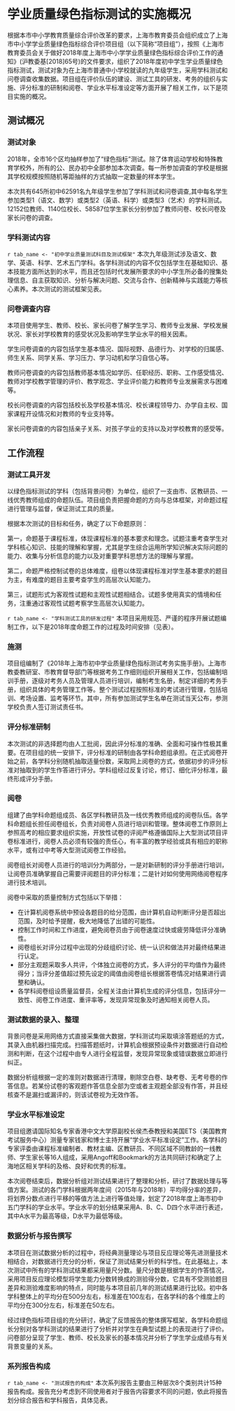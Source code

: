 
<!-- chapter 1 project summary -->

\mytext

# 学业质量绿色指标测试的实施概况

根据本市中小学教育质量综合评价改革的要求，上海市教育委员会组织成立了上海市中小学学业质量绿色指标综合评价项目组（以下简称“项目组”），按照《上海市教育委员会关于做好2018年度上海市中小学学业质量绿色指标综合评价工作的通知》(沪教委基[2018]65号)的文件要求，组织了2018年度初中学生学业质量绿色指标测试，测试对象为在上海市普通中小学校就读的九年级学生，采用学科测试和问卷调查收集数据。项目组在评价队伍的建设、测试工具的研发、考务的组织与实施、评分标准的研制和阅卷、学业水平标准设定等方面开展了相关工作，以下是项目实施的概况。

## 测试概况

### 测试对象

2018年，全市16个区均抽样参加了“绿色指标”测试。除了体育运动学校和特殊教育学校外，所有的公、民办初中全部参加本次调查。每一所参加调查的学校是根据其学校规模按照随机等距抽样的方式抽取一定数量的样本学生。

本次共有645所初中62591名九年级学生参加了学科测试和问卷调查,其中每名学生参加类型1（语文、数学）或类型2（英语、科学）或类型3（艺术）的学科测试。12152位教师、1140位校长、58587位学生家长分别参加了教师问卷、校长问卷及家长问卷的调查。


### 学科测试内容

`r tab_name <- "初中学业质量测试科目及测试框架"`
本次九年级测试涉及语文、数学、英语、科学、艺术五门学科。各学科测试的内容不仅包括学生在基础知识、基本技能方面所达到的水平，而且还包括时代发展所要求的中小学生所必备的搜集处理信息、自主获取知识、分析与解决问题、交流与合作、创新精神与实践能力等核心素养。本次测试的测试框架见表\ref{tab: `r tab_name`}。

\begin{itshape}

\begin{longtable}{|p{1.5cm}|p{1.5cm}|l|p{2cm}|p{6cm}|}
\caption{`r tab_name`} \label{tab: `r tab_name`} \\  \hline

 & \multicolumn{2}{c|}{\mytablehead{内容}} &  \multicolumn{2}{c|}{\mytablehead{能力\footnote{本表格中的科学学科为考查的维度。}}} \\  \hline

\multirow{5}{*}{\mytablehead{语文}}  & \multicolumn{2}{l|}{\makecell{积累与运用}} & \multicolumn{2}{l|}{\makecell[l]{读准字音\\认清字形\\理解词义\\积累和运用常见古诗文\\阅读名著}}  \\  \cline{2-5}
 & \multirow{3}{*}{阅读} & 获取信息 & \multicolumn{2}{l|}{\multirow{2}{*}{\makecell[l]{整体感知\\提取信息\\形成解释\\做出评价}}}  \\ \cline{3-3}
& & 获得文学体验 & \multicolumn{2}{l|}{}  \\ \cline{3-3}
& & 完成任务 & \multicolumn{2}{l|}{}   \\  \cline{2-5}
& \multicolumn{2}{l|}{写作} & \multicolumn{2}{l|}{\makecell[l]{能根据表达的需要，选取恰当的作文材料\\能有条理地安排文章的结构\\能具体明确、文从字顺地表达自己的意思}} \\  \hline

\multirow{2}{*}{\mytablehead{数学}} & \multicolumn{2}{l|}{\multirow{2}{*}{\makecell[l]{数与代数\\图形与几何\\函数与概率统计初步}}} & 过程分量 & \makecell[l]{辨识\\调用\\反思\\聚合} \\  \cline{4-5}
&  \multicolumn{2}{l|}{}  & 方法分量 & \makecell[l]{运算求解\\
推理论证\\空间想象\\数学表达\\数据处理\\数学建模} \\ \hline

英语 & \multicolumn{2}{l|}{\makecell[l]{语音\\词汇\\语法\\话题\\语言功能}} & \multicolumn{2}{l|}{\makecell[l]{听力\\语法词汇\\阅读\\写作}} \\ \hline


科学 & \multicolumn{2}{l|}{\makecell[l]{地球宇宙\\物质科学\\生命科学\\科学探究}} & \multicolumn{2}{l|}{\makecell[l]{科学知识\\科学能力\\科学态度}} \\ \hline

艺术 & \multicolumn{2}{l|}{\makecell[l]{艺术形式\\艺术内容\\艺术风格\\艺术感受\\艺术创作}} & \multicolumn{2}{l|}{\makecell[l]{感受与鉴赏\\合作与分享\\表现与创作}} \\ \hline

\end{longtable}
\end{itshape}


### 问卷调查内容

本项目使用学生、教师、校长、家长问卷了解学生学习、教师专业发展、学校发展状况、家长对学校教育的感受状况及影响学生学业水平的相关因素。

学生问卷调查的内容包括学生基本情况、国际视野、品德行为、对学校的归属感、师生关系、同学关系、学习压力、学习动机和学习自信心等。

教师问卷调查的内容包括教师基本情况如学历、任职经历、职称、工作感受情况、教师对学校教学管理的评价、教学观念、学业评价能力和教师专业发展需求与困难等。

校长问卷调查的内容包括校长及学校基本情况、校长课程领导力、办学自主权、国家课程开设情况和对教师的专业支持等。

家长问卷调查的内容包括亲子关系、对孩子学业的支持以及对学校教育的感受等。


## 工作流程

### 测试工具开发

以绿色指标测试的学科（包括背景问卷）为单位，组织了一支由市、区教研员、一线优秀教师组成的命题队伍。项目组负责把握命题的方向与总体框架，对命题过程进行管理与监督，保证测试工具的质量。

根据本次测试的目标和任务，确定了以下命题原则：

第一，命题基于课程标准，体现课程标准的基本要求和理念。试题注重考查学生对学科核心知识、技能的理解和掌握，尤其是学生综合运用所学知识解决实际问题的能力、收集与分析信息的能力以及对重要学科思想方法的理解与掌握。

第二，命题严格控制试卷的总体难度，组卷以体现课程标准对学生基本要求的题目为主，有难度的题目主要考查学生的高层次认知能力。

第三，试题形式为客观性试题和主观性试题相结合。试题多使用真实的情境和任务，注重通过客观性试题考察学生高层次认知能力。


`r tab_name <- "学科测试工具的研发过程" `
本项目采用规范、严谨的程序开展试题编制工作，以下是2018年度命题工作的过程及时间安排（见表\ref{tab: `r tab_name`}）。

\begin{itshape}

\begin{longtable}{m{13cm}r}
\caption{`r tab_name`} \label{tab: `r tab_name`} \\ \hline

\multicolumn{1}{c}{\multirow{2}{*}{\mytablehead{测试工具的研发}}} & \mytablehead{时间节点} \\
  & \mytablehead{(2018年)} \\ \hline

绿色指标总项目组正式启动测试工具的研发工作 & 3月16日 \\
各学科命题组研讨各学科测试框架，依据往年测试情况对测试框架进行修订完善  & 3月17-25日 \\
外请专家对各学科命题组提交的学科测试框架进行审议 & 3月26日 \\
各学科命题组依据测试框架研制出用于预测试的三套试卷 & 3月-5月  \\
试题审查专家对三套试卷进行审查并向学科反馈试题审议结果 & 5月21日 \\
学科命题组对试题进行修订  & 5月-6月 \\
项目组赴外省开展100人预测试工作 & 6月29日 \\
各学科命题组组织不少于6名学生参加试题访谈，依据学生反馈意见对试题进行调整与修改 & 7月1-5日 \\
数据分析组根据预测试数据对试题进行分析并撰写分析报告 & 7月-8月 \\
学科命题组依据预测试数据分析结果，对试题进行修订和筛选，组成两套试卷  & 8月27-29日 \\
召开专家审议会议，对各学科测试卷和背景问卷进行评审，各学科命题组根据评审意见对试题进行修订及优化  & 9月25日 \\
各学科命题组依据评审结果对试题进行优化及适应性调整，最终确定正式卷和备用卷 & 9月26-27日 \\

\hline 
\end{longtable}
\end{itshape}

### 施测

项目组编制了《2018年上海市初中学业质量绿色指标测试考务实施手册》。上海市教委教研室、市教育督导部门等根据考务工作细则组织开展相关工作，包括编制培训手册，逐级对考务人员及管理人员进行培训，编制考生名册，制定详细的考务手册，组织具体的考务管理工作等。整个测试过程按照标准的考试进行管理，包括培训、考场设置、监考等环节。其中，所有参加测试学生名单在测试当天公布，参测学校负责人签订测试责任书。

### 评分标准研制

本次测试的非选择题均由人工批阅，因此评分标准的准确、全面和可操作性极其重要。在项目组的统一安排下，评分标准的研制由各学科命题组承担。在正式阅卷开始之前，各学科分别随机抽取适量份数，采取网上阅卷的方式，依据初步的评分标准对抽取到的学生作答进行评分。学科组经过反复讨论，修订、细化评分标准，最终形成评分手册。

### 阅卷

组建了由学科命题组成员、各区学科教研员及一线优秀教师组成的阅卷队伍。各学科命题组长担任阅卷组长，负责对阅卷人员进行培训和管理。整体阅卷工作原则上参照高考的相应要求组织实施，开放性试卷的评阅严格遵循国际上大型测试项目评卷标准进行，阅卷人员必须有较强的责任心，有丰富的教学经验或具有相应的职称水平，或有过中考等大型测试阅卷工作经验。

阅卷组长对阅卷人员进行的培训分为两部分，一是对新研制的评分手册进行培训，让阅卷员准确掌握自己需要评阅题目的评分标准；二是针对如何使用网络阅卷程序进行技术培训。

阅卷中采取的质量控制方式包括以下举措：

- 在计算机阅卷系统中预设各题目的给分范围，由计算机自动判断评分是否超出范围，及时给予提醒，极大地降低了出错的可能性。
- 控制工作时间和工作进度，避免阅卷员由于阅卷速度过快或疲劳降低评分准确性。
- 阅卷组长对评分过程中出现的分歧组织讨论、统一认识和做法并对最终结果进行认定。
- 部分主观题采取多人共评，个体独立阅卷的方式，多人评分的平均值作为最终得分；当评分差值超过预先设定的阈值由阅卷组长根据答卷情况对结果进行调整和确认。
- 各学科阅卷组设质量监督员，全程关注由计算机生成的评分信息，包括评分一致性、阅卷工作进度、重评率等，发现异常现象及时通知相关阅卷人员。


### 测试数据的录入、整理

背景问卷是采用网络方式直接采集做大数据，学科测试均采取填涂答题纸的方式，其录入由机器扫描完成。扫描答题纸时，计算机会根据预设条件对数据进行自动检测和判断，在这个过程中由专人进行全程监督，发现异常现象或错误数据立即进行纠正。

数据分析组根据一定的准则对数据进行清理，剔除空白卷、缺考卷、无考号卷的作答信息。若某份试卷的客观题作答信息全部为空或者主观题全部没有作答，并且经核查不是漏扫或漏评的，则该试卷视为无效作答。


### 学业水平标准设定

项目组邀请国际知名专家香港中文大学原副校长侯杰泰教授和美国ETS（美国教育考试服务中心）测量专家钱家和博士主持开展“学业水平标准设定”工作。各学科的专家评委由课程标准编制者、教材主编、区教研员、不同区域不同教龄的一线教师、学生家长等16人组成，采用Angoff和Bookmark的方法共同研讨和确定了上海地区相关学科的及格、良好和优秀的标准。

本次阅卷结束后，数据分析组对测试结果进行了整理和分析，研讨了数据处理与等值方案。测试的各门学科根据两年度间（2015年与2018年）平均得分率的差异，将划界分数点进行平移的等值方法上进行等值处理，划定了2018年度上海市初中五门学科的学业水平。学业水平的划分结果采用A、B、C、D四个水平进行表述，其中A水平为最高等级，D水平为最低等级。


### 数据分析与报告撰写

本项目在测试数据分析的过程中，将经典测量理论与项目反应理论等先进测量技术相结合，对数据进行充分的分析，保证了测试结果分析的科学性。在此基础上，本次测试中所有的学科测试结果都采用量尺分数。量尺分数是根据学生的作答情况，采用项目反应理论模型将学生能力分数转换成的测验得分数，它具有不受测验题目差异和测验难度影响的特点，同时能与本项目前几年的测试结果进行比较。初中各学科整体上的平均分在500分左右，标准差在100左右，在各学科的各个维度上的平均分在300分左右，标准差在50左右。

经过绿色指标项目组的充分研讨，确定了反馈报告的整体撰写框架，各学科命题组长分别对各学科测试的结果进行了分析并对学生在典型试题上的表现进行了评价。问卷部分呈现了学生、教师、校长及家长的基本情况并分析了学生学业成绩与有关背景变量的关系。


### 系列报告构成

`r tab_name <- "测试报告的构成" `
本次系列报告主要由三种层次8个类别共计15种报告构成。报告充分考虑到不同使用者对于报告内容要求不同的问题，依此将报告划分综合报告和学科报告，具体见表\ref{tab: `r tab_name`}。

\begin{table}[H]
\centering

\caption{`r tab_name`} \label{tab: `r tab_name`}
\itshape

\begin{tabularx}{\textwidth}{|r|c|c|c|X|}

\hline
 \multicolumn{1}{|c|}{\multirow{2}{*}{\mytablehead{名称}}}  &  \multicolumn{3}{c|}{\mytablehead{报告层次}} &  \multicolumn{1}{c|}{\multirow{2}{*}{\mytablehead{对象}}}\\  \cline{2-4}
     &   \mytablehead{市级}  & \mytablehead{区级} & \mytablehead{学校} &  \\      \hline

绿色指标基础数据报告 & √  & √ & & \multirow{2}{*}{教育决策者、教科研人员等} \\ \cline{1-4}
绿色指标指数报告 & √  & √ & &  \\ \hline
绿色指标学校报告 &   &  & √ & 校长、教师等 \\ \hline
初中语文学科报告 & √  & √ & & \multirow{5}{*}{学科教研员、校长、教师等} \\ \cline{1-4}
初中数学学科报告 & √  & √ & &  \\  \cline{1-4}
初中英语学科报告 & √  & √ & &  \\  \cline{1-4}
初中科学学科报告 & √  & √ & &  \\  \cline{1-4}
初中艺术学科报告 & √  & √ & &  \\  \hline

\end{tabularx}
\end{table}

<!-- end of chapter 1 project summary -->
